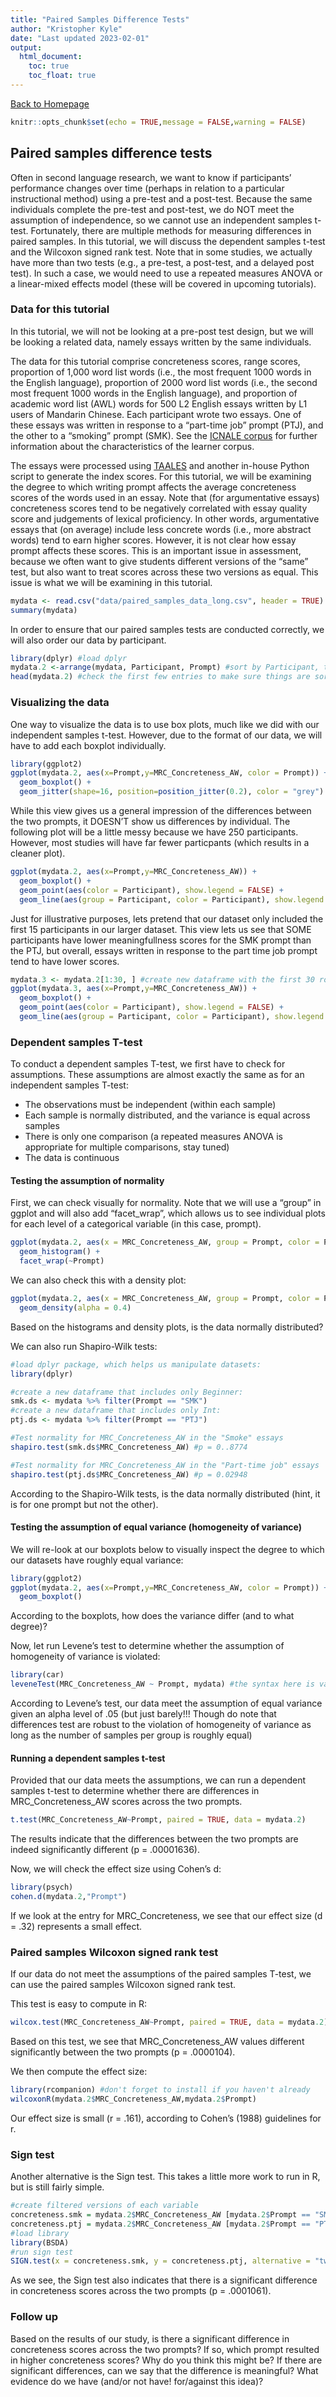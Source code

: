 ```yaml
---
title: "Paired Samples Difference Tests"
author: "Kristopher Kyle"
date: "Last updated 2023-02-01"
output:
  html_document:
    toc: true
    toc_float: true
---
```

[Back to Homepage](https://kristopherkyle.github.io/IntroQuantALRM/)
```r
knitr::opts_chunk$set(echo = TRUE,message = FALSE,warning = FALSE)
```

## Paired samples difference tests
Often in second language research, we want to know if participants' performance changes over time (perhaps in relation to a particular instructional method) using a pre-test and a post-test. Because the same individuals complete the pre-test and post-test, we do NOT meet the assumption of independence, so we cannot use an independent samples t-test. Fortunately, there are multiple methods for measuring differences in paired samples. In this tutorial, we will discuss the dependent samples t-test and the Wilcoxon signed rank test. Note that in some studies, we actually have more than two tests (e.g., a pre-test, a post-test, and a delayed post test). In such a case, we would need to use a repeated measures ANOVA or a linear-mixed effects model (these will be covered in upcoming tutorials).

### Data for this tutorial
In this tutorial, we will not be looking at a pre-post test design, but we will be looking a related data, namely essays written by the same individuals. 

The data for this tutorial comprise concreteness scores, range scores, proportion of 1,000 word list words (i.e., the most frequent 1000 words in the English language), proportion of 2000 word list words (i.e., the second most frequent 1000 words in the English language), and proportion of academic word list (AWL) words for 500 L2 English essays written by L1 users of Mandarin Chinese. 
Each participant wrote two essays. One of these essays was written in response to a "part-time job" prompt (PTJ), and the other to a "smoking" prompt (SMK). See the [ICNALE corpus](http://language.sakura.ne.jp/icnale/) for further information about the characteristics of the learner corpus. 

The essays were processed using [TAALES](https://www.linguisticanalysistools.org/taales.html) and another in-house Python script to generate the index scores. For this tutorial, we will be examining the degree to which writing prompt affects the average concreteness scores of the words used in an essay. Note that (for argumentative essays) concreteness scores tend to be negatively correlated with essay quality score and judgements of lexical proficiency. In other words, argumentative essays that (on average) include less concrete words (i.e., more abstract words) tend to earn higher scores. However, it is not clear how essay prompt affects these scores. This is an important issue in assessment, because we often want to give students different versions of the "same" test, but also want to treat scores across these two versions as equal. This issue is what we will be examining in this tutorial.


``` r
mydata <- read.csv("data/paired_samples_data_long.csv", header = TRUE)
summary(mydata)
```

In order to ensure that our paired samples tests are conducted correctly, we will also order our data by participant.

```r
library(dplyr) #load dplyr
mydata.2 <-arrange(mydata, Participant, Prompt) #sort by Participant, then by prompt
head(mydata.2) #check the first few entries to make sure things are sorted correctly
```

### Visualizing the data
One way to visualize the data is to use box plots, much like we did with our independent samples t-test. However, due to the format of our data, we will have to add each boxplot individually.

```r
library(ggplot2)
ggplot(mydata.2, aes(x=Prompt,y=MRC_Concreteness_AW, color = Prompt)) +
  geom_boxplot() +
  geom_jitter(shape=16, position=position_jitter(0.2), color = "grey")
```


While this view gives us a general impression of the differences between the two prompts, it DOESN'T show us differences by individual. The following plot will be a little messy because we have 250 participants. However, most studies will have far fewer particpants (which results in a cleaner plot).

```r
ggplot(mydata.2, aes(x=Prompt,y=MRC_Concreteness_AW)) +
  geom_boxplot() +
  geom_point(aes(color = Participant), show.legend = FALSE) +
  geom_line(aes(group = Participant, color = Participant), show.legend = FALSE)
```

Just for illustrative purposes, lets pretend that our dataset only included the first 15 participants in our larger dataset. This view lets us see that SOME participants have lower meaningfullness scores for the SMK prompt than the PTJ, but overall, essays written in response to the part time job prompt tend to have lower scores.

```r
mydata.3 <- mydata.2[1:30, ] #create new dataframe with the first 30 rows from mydata.2
ggplot(mydata.3, aes(x=Prompt,y=MRC_Concreteness_AW)) +
  geom_boxplot() +
  geom_point(aes(color = Participant), show.legend = FALSE) +
  geom_line(aes(group = Participant, color = Participant), show.legend = FALSE)
```

### Dependent samples T-test
To conduct a dependent samples T-test, we first have to check for assumptions. These assumptions are almost exactly the same as for an independent samples T-test:

- The observations must be independent (within each sample)
- Each sample is normally distributed, and the variance is equal across samples
- There is only one comparison (a repeated measures ANOVA is appropriate for multiple comparisons, stay tuned)
- The data is continuous

#### Testing the assumption of normality
First, we can check visually for normality. Note that we will use a "group" in ggplot and will also add "facet_wrap", which allows us to see individual plots for each level of a categorical variable (in this case, prompt).

```r
ggplot(mydata.2, aes(x = MRC_Concreteness_AW, group = Prompt, color = Prompt))+
  geom_histogram() +
  facet_wrap(~Prompt)
```

We can also check this with a density plot:

```r
ggplot(mydata.2, aes(x = MRC_Concreteness_AW, group = Prompt, color = Prompt, fill = Prompt))+
  geom_density(alpha = 0.4)
```

Based on the histograms and density plots, is the data normally distributed?

We can also run Shapiro-Wilk tests:

```r
#load dplyr package, which helps us manipulate datasets:
library(dplyr)

#create a new dataframe that includes only Beginner:
smk.ds <- mydata %>% filter(Prompt == "SMK")
#create a new dataframe that includes only Int:
ptj.ds <- mydata %>% filter(Prompt == "PTJ")

#Test normality for MRC_Concreteness_AW in the "Smoke" essays
shapiro.test(smk.ds$MRC_Concreteness_AW) #p = 0..8774

#Test normality for MRC_Concreteness_AW in the "Part-time job" essays
shapiro.test(ptj.ds$MRC_Concreteness_AW) #p = 0.02948

```

According to the Shapiro-Wilk tests, is the data normally distributed (hint, it is for one prompt but not the other).

#### Testing the assumption of equal variance (homogeneity of variance)

We will re-look at our boxplots below to visually inspect the degree to which our datasets have roughly equal variance:

```r
library(ggplot2)
ggplot(mydata.2, aes(x=Prompt,y=MRC_Concreteness_AW, color = Prompt)) +
  geom_boxplot()
```

According to the boxplots, how does the variance differ (and to what degree)?

Now, let run Levene's test to determine whether the assumption of homogeneity of variance is violated:

```r
library(car)
leveneTest(MRC_Concreteness_AW ~ Prompt, mydata) #the syntax here is variable ~ grouping variable, dataframe
```

According to Levene's test, our data meet the assumption of equal variance given an alpha level of .05 (but just barely!!! Though do note that differences test are robust to the violation of homogeneity of variance as long as the number of samples per group is roughly equal)

#### Running a dependent samples t-test
Provided that our data meets the assumptions, we can run a dependent samples t-test to determine whether there are differences in MRC_Concreteness_AW scores across the two prompts.


```r
t.test(MRC_Concreteness_AW~Prompt, paired = TRUE, data = mydata.2)
```

The results indicate that the differences between the two prompts are indeed significantly different (p = .00001636).

Now, we will check the effect size using Cohen's d:

```r
library(psych)
cohen.d(mydata.2,"Prompt")
```

If we look at the entry for MRC_Concreteness, we see that our effect size (d = .32) represents a small effect.

### Paired samples Wilcoxon signed rank test
If our data do not meet the assumptions of the paired samples T-test, we can use the paired samples Wilcoxon signed rank test.

This test is easy to compute in R:

```r
wilcox.test(MRC_Concreteness_AW~Prompt, paired = TRUE, data = mydata.2)
```

Based on this test, we see that MRC_Concreteness_AW values different significantly between the two prompts (p = .0000104).

We then compute the effect size:

```r
library(rcompanion) #don't forget to install if you haven't already
wilcoxonR(mydata.2$MRC_Concreteness_AW,mydata.2$Prompt)
```

Our effect size is small (r = .161), according to Cohen's (1988) guidelines for r.

### Sign test
Another alternative is the Sign test. This takes a little more work to run in R, but is still fairly simple.

```r
#create filtered versions of each variable
concreteness.smk = mydata.2$MRC_Concreteness_AW [mydata.2$Prompt == "SMK"] 
concreteness.ptj = mydata.2$MRC_Concreteness_AW [mydata.2$Prompt == "PTJ"]
#load library
library(BSDA)
#run sign test
SIGN.test(x = concreteness.smk, y = concreteness.ptj, alternative = "two.sided", conf.level = 0.95)
```

As we see, the Sign test also indicates that there is a significant difference in concreteness scores across the two prompts (p = .0001061).

### Follow up
Based on the results of our study, is there a significant difference in concreteness scores across the two prompts? If so, which prompt resulted in higher concreteness scores? Why do you think this might be? If there are significant differences, can we say that the difference is meaningful? What evidence do we have (and/or not have! for/against this idea)?